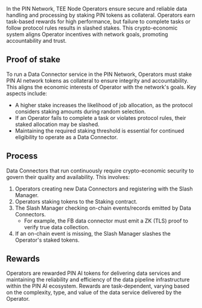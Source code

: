 In the PIN Network, TEE Node Operators ensure secure and reliable data handling and processing by staking PIN tokens as collateral. Operators earn task-based rewards for high performance, but failure to complete tasks or follow protocol rules results in slashed stakes. This crypto-economic system aligns Operator incentives with network goals, promoting accountability and trust.

## Proof of stake

To run a Data Connector service in the PIN Network, Operators must stake PIN AI network tokens as collateral to ensure integrity and accountability. This aligns the economic interests of Operator with the network's goals. Key aspects include:

- A higher stake increases the likelihood of job allocation, as the protocol considers staking amounts during random selection.
- If an Operator fails to complete a task or violates protocol rules, their staked allocation may be slashed.
- Maintaining the required staking threshold is essential for continued eligibility to operate as a Data Connector.

## Process

Data Connectors that run continuously require crypto-economic security to govern their quality and availability. This involves:

1. Operators creating new Data Connectors and registering with the Slash Manager.
2. Operators staking tokens to the Staking contract.
3. The Slash Manager checking on-chain events/records emitted by Data Connectors.
    - For example, the FB data connector must emit a ZK (TLS) proof to verify true data collection.
4. If an on-chain event is missing, the Slash Manager slashes the Operator's staked tokens.

## Rewards

Operators are rewarded PIN AI tokens for delivering data services and maintaining the reliability and efficiency of the data pipeline infrastructure within the PIN AI ecosystem. Rewards are task-dependent, varying based on the complexity, type, and value of the data service delivered by the Operator.